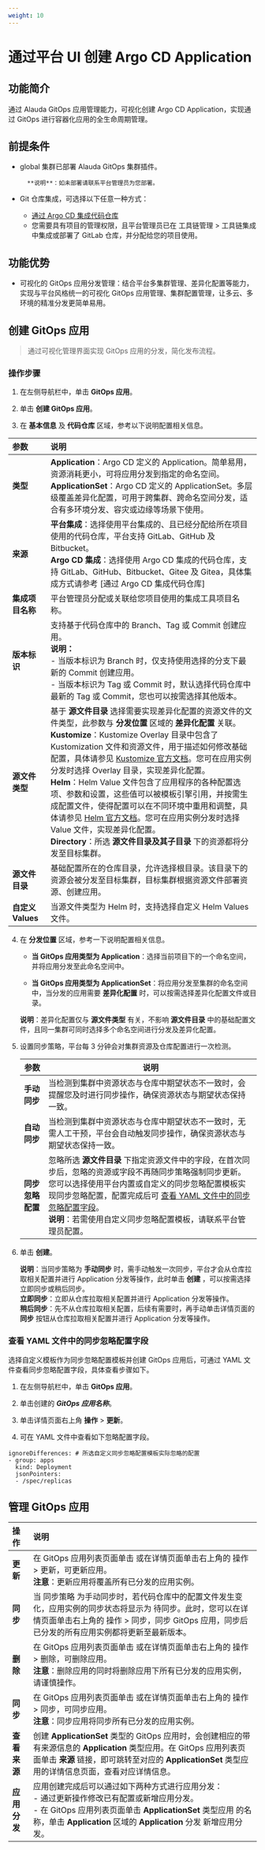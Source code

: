 ```yaml
---
weight: 10
---
```


# 通过平台 UI 创建 Argo CD Application

## 功能简介
通过 Alauda GitOps 应用管理能力，可视化创建 Argo CD Application，实现通过 GitOps 进行容器化应用的全生命周期管理。

## 前提条件 

- global 集群已部署 Alauda GitOps 集群插件。

        **说明**：如未部署请联系平台管理员为您部署。
        

- Git 仓库集成，可选择以下任意一种方式：
    - [通过 Argo CD 集成代码仓库](../../how_to/argocd_git.mdx)
    - 您需要具有项目的管理权限，且平台管理员已在 工具链管理 > 工具链集成 中集成或部署了 GitLab 仓库，并分配给您的项目使用。

## 功能优势

- 可视化的 GitOps 应用分发管理：结合平台多集群管理、差异化配置等能力，实现与平台风格统一的可视化 GitOps 应用管理、集群配置管理，让多云、多环境的精准分发更简单易用。


## 创建 GitOps 应用

> 通过可视化管理界面实现 GitOps 应用的分发，简化发布流程。

### 操作步骤

1. 在左侧导航栏中，单击 **GitOps 应用**。

2. 单击 **创建 GitOps 应用**。

3. 在 **基本信息** 及 **代码仓库** 区域，参考以下说明配置相关信息。

|   **参数**                       | **说明** | 
| :----- | :--------------------------------- |
|   **类型**                       |**Application**：Argo CD 定义的 Application。简单易用，资源消耗更小，可将应用分发到指定的命名空间。<br/> **ApplicationSet**：Argo CD 定义的 ApplicationSet。多层级覆盖差异化配置，可用于跨集群、跨命名空间分发，适合有多环境分发、容灾或边缘等场景下使用。 |
|   **来源**                       |**平台集成**：选择使用平台集成的、且已经分配给所在项目使用的代码仓库，平台支持 GitLab、GitHub 及 Bitbucket。<br/> **Argo CD 集成**：选择使用 Argo CD 集成的代码仓库，支持 GitLab、GitHub、Bitbucket、Gitee 及 Gitea，具体集成方式请参考 [通过 Argo CD 集成代码仓库] |
|  **集成项目名称**                 | 平台管理员分配或关联给您项目使用的集成工具项目名称。|
|  **版本标识**                     | 支持基于代码仓库中的 Branch、Tag 或 Commit 创建应用。<br/>**说明：** <br/> - 当版本标识为 Branch 时，仅支持使用选择的分支下最新的 Commit 创建应用。<br/> - 当版本标识为 Tag 或 Commit 时，默认选择代码仓库中最新的 Tag 或 Commit，您也可以按需选择其他版本。|
|  **源文件类型**                   | 基于 **源文件目录** 选择需要实现差异化配置的资源文件的文件类型，此参数与 **分发位置** 区域的 **差异化配置** 关联。<br/>**Kustomize**：Kustomize Overlay 目录中包含了 Kustomization 文件和资源文件，用于描述如何修改基础配置，具体请参见 [Kustomize 官方文档](https://kubectl.docs.kubernetes.io/zh/guides/)。您可在应用实例分发时选择 Overlay 目录，实现差异化配置。<br/>**Helm**：Helm Value 文件包含了应用程序的各种配置选项、参数和设置，这些值可以被模板引擎引用，并按需生成配置文件，使得配置可以在不同环境中重用和调整，具体请参见 [Helm 官方文档](https://helm.sh/zh/docs/chart_template_guide/values_files/)。您可在应用实例分发时选择 Value 文件，实现差异化配置。<br/>**Directory**：所选 **源文件目录及其子目录** 下的资源都将分发至目标集群。|   
|  **源文件目录**                   |基础配置所在的仓库目录，允许选择根目录。该目录下的资源会被分发至目标集群，目标集群根据资源文件部署资源、创建应用。|   
|  **自定义 Values**               | 当源文件类型为 Helm 时，支持选择自定义 Helm Values 文件。|  

4. 在 **分发位置** 区域，参考一下说明配置相关信息。

    - **当 GitOps 应用类型为 Application**：选择当前项目下的一个命名空间，并将应用分发至此命名空间中。

    - **当 GitOps 应用类型为 ApplicationSet**：将应用分发至集群的命名空间中，当分发的应用需要 **差异化配置** 时，可以按需选择差异化配置文件或目录。

     **说明**：差异化配置仅与 **源文件类型** 有关，不影响 **源文件目录** 中的基础配置文件，且同一集群可同时选择多个命名空间进行分发及差异化配置。

5. 设置同步策略，平台每 3 分钟会对集群资源及仓库配置进行一次检测。

    |参数| 说明                                                         |
    | --------------------- | ------------------------------------------------------------ |
    |**手动同步**| 当检测到集群中资源状态与仓库中期望状态不一致时，会提醒您及时进行同步操作，确保资源状态与期望状态保持一致。|
    |**自动同步**| 当检测到集群中资源状态与仓库中期望状态不一致时，无需人工干预，平台会自动触发同步操作，确保资源状态与期望状态保持一致。 |
    |**同步忽略配置**|忽略所选 **源文件目录** 下指定资源文件中的字段，在首次同步后，忽略的资源或字段不再随同步策略强制同步更新。您可以选择使用平台内置或自定义的同步忽略配置模板实现同步忽略配置，配置完成后可 [查看 YAML 文件中的同步忽略配置字段](#viewyaml)。<br/>**说明**：若需使用自定义同步忽略配置模板，请联系平台管理员配置。|   

6. 单击 **创建**。

    **说明**：当同步策略为 **手动同步** 时，需手动触发一次同步，平台才会从仓库拉取相关配置并进行 Application 分发等操作，此时单击 **创建** ，可以按需选择立即同步或稍后同步。<br/>**立即同步**：立即从仓库拉取相关配置并进行 Application 分发等操作。<br/>**稍后同步**：先不从仓库拉取相关配置，后续有需要时，再手动单击详情页面的 **同步** 按钮从仓库拉取相关配置并进行 Application 分发等操作。

<a id="viewyaml"></a>
### 查看 YAML 文件中的同步忽略配置字段

选择自定义模板作为同步忽略配置模板并创建 GitOps 应用后，可通过 YAML 文件查看同步忽略配置字段，具体查看步骤如下。

1. 在左侧导航栏中，单击 **GitOps 应用**。

2. 单击创建的 ***GitOps 应用名称***。

3. 单击详情页面右上角 **操作** > **更新**。

4. 可在 YAML 文件中查看如下忽略配置字段。

```
ignoreDifferences: # 所选自定义同步忽略配置模板实际忽略的配置
- group: apps
  kind: Deployment
  jsonPointers:
  - /spec/replicas
```
## 管理 GitOps 应用
| 操作   | 说明                               |
| :----- | :--------------------------------- |
| **更新** | 在 GitOps 应用列表页面单击  或在详情页面单击右上角的 操作 > 更新，可更新应用。<br/>**注意**：更新应用将覆盖所有已分发的应用实例。 |
| **同步** | 当 同步策略 为手动同步时，若代码仓库中的配置文件发生变化，应用实例的同步状态将显示为 待同步。此时，您可以在详情页面单击右上角的 操作 > 同步，同步 GitOps 应用，同步后已分发的所有应用实例都将更新至最新版本。 |
| **删除** | 在 GitOps 应用列表页面单击  或在详情页面单击右上角的 操作 > 删除，可删除应用。<br/>**注意**：删除应用的同时将删除应用下所有已分发的应用实例，请谨慎操作。 |
| **同步** | 在 GitOps 应用列表页面单击  或在详情页面单击右上角的 操作 > 同步，可同步应用。<br/>**注意**：同步应用将同步所有已分发的应用实例。 |
| **查看来源** | 创建 **ApplicationSet** 类型的 GitOps 应用时，会创建相应的带有来源信息的 **Application** 类型应用。在 GitOps 应用列表页面单击 **来源** 链接，即可跳转至对应的 **ApplicationSet** 类型应用的详情信息页面，查看对应详情信息。 |
| **应用分发** | 应用创建完成后可以通过如下两种方式进行应用分发：<br/> - 通过更新操作修改已有配置或新增应用分发。<br/> - 在 GitOps 应用列表页面单击 **ApplicationSet** 类型应用 的名称，单击 **Application** 区域的 **Application** 分发 新增应用分发。|


